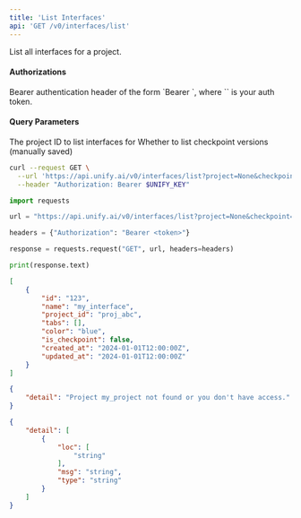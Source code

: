 ```yaml
---
title: 'List Interfaces'
api: 'GET /v0/interfaces/list'
---
```

List all interfaces for a project.

#### Authorizations

<ParamField header="Authorization" type="string" required="true">
  Bearer authentication header of the form `Bearer <token>`, where `<token>` is your auth token.
</ParamField>

#### Query Parameters

<ParamField query="project" type="string" required="true">
The project ID to list interfaces for
</ParamField>

<ParamField query="checkpoint" type="boolean" >
Whether to list checkpoint versions (manually saved)
</ParamField>

<RequestExample>

```bash cURL
curl --request GET \
  --url 'https://api.unify.ai/v0/interfaces/list?project=None&checkpoint=None' \
  --header "Authorization: Bearer $UNIFY_KEY"
```

```python Python
import requests

url = "https://api.unify.ai/v0/interfaces/list?project=None&checkpoint=None"

headers = {"Authorization": "Bearer <token>"}

response = requests.request("GET", url, headers=headers)

print(response.text)
```

</RequestExample>
<ResponseExample>

```json 200
[
    {
        "id": "123",
        "name": "my_interface",
        "project_id": "proj_abc",
        "tabs": [],
        "color": "blue",
        "is_checkpoint": false,
        "created_at": "2024-01-01T12:00:00Z",
        "updated_at": "2024-01-01T12:00:00Z"
    }
]
```

```json 404
{
    "detail": "Project my_project not found or you don't have access."
}
```

```json 422
{
    "detail": [
        {
            "loc": [
                "string"
            ],
            "msg": "string",
            "type": "string"
        }
    ]
}
```

</ResponseExample>
